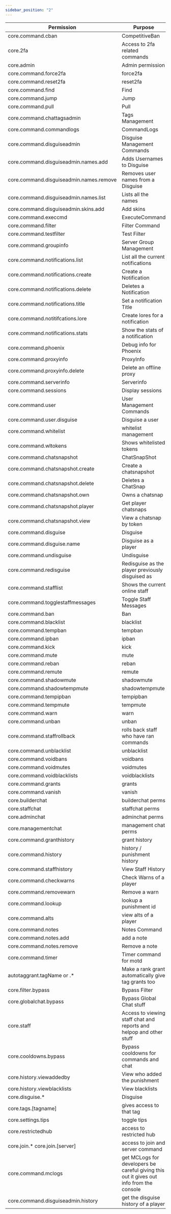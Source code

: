 ```yaml
---
sidebar_position: "2"
---
```


| Permission                              | Purpose                                                                                 |
| ----------------------------------------|---------------------------------------------------------------------------------------- |
| core.command.cban                       | CompetitiveBan                                                                          |
| core.2fa                                | Access to 2fa related commands                                                          |
| core.admin                              | Admin permission                                                                        |
| core.command.force2fa                   | force2fa                                                                                |
| core.command.reset2fa                   | reset2fa                                                                                |
| core.command.find                       | Find                                                                                    |
| core.command.jump                       | Jump                                                                                    |
| core.command.pull                       | Pull                                                                                    |
| core.command.chattagsadmin              | Tags Management                                                                         |
| core.command.commandlogs                | CommandLogs                                                                             |
| core.command.disguiseadmin              | Disguise Management Commands                                                            |
| core.command.disguiseadmin.names.add    | Adds Usernames to Disguise                                                              |
| core.command.disguiseadmin.names.remove | Removes user names from a Disguise                                                      |
| core.command.disguiseadmin.names.list   | Lists all the names                                                                     |
| core.command.disguiseadmin.skins.add    | Add skins                                                                               |
| core.command.execcmd                    | ExecuteCommand                                                                          |
| core.command.filter                     | Filter Command                                                                          |
| core.command.testfilter                 | Test Filter                                                                             |
| core.command.groupinfo                  | Server Group Management                                                                 |
| core.command.notifications.list         | List all the current notifications                                                      |
| core.command.notifications.create       | Create a Notification                                                                   |
| core.command.notifications.delete       | Deletes a Notification                                                                  |
| core.command.notifications.title        | Set a notification Title                                                                |
| core.command.notitifcations.lore        | Create lores for a notification                                                         |
| core.command.notifications.stats        | Show the stats of a notification                                                        |
| core.command.phoenix                    | Debug info for Phoenix                                                                  |
| core.command.proxyinfo                  | ProxyInfo                                                                               |
| core.command.proxyinfo.delete           | Delete an offline proxy                                                                 |
| core.command.serverinfo                 | Serverinfo                                                                              |
| core.command.sessions                   | Display sessions                                                                        |
| core.command.user                       | User Management Commands                                                                |
| core.command.user.disguise              | Disguise a user                                                                         |
| core.command.whitelist                  | whitelist management                                                                    |
| core.command.wltokens                   | Shows whitelisted tokens                                                                |
| core.command.chatsnapshot               | ChatSnapShot                                                                            |
| core.command.chatsnapshot.create        | Create a chatsnapshot                                                                   |
| core.command.chatsnapshot.delete        | Deletes a ChatSnap                                                                      |
| core.command.chatsnapshot.own           | Owns a chatsnap                                                                         |
| core.command.chatsnapshot.player        | Get player chatsnaps                                                                    |
| core.command.chatsnapshot.view          | View a chatsnap by token                                                                |
| core.command.disguise                   | Disguise                                                                                |
| core.command.disguise.name              | Disguise as a player                                                                    |
| core.command.undisguise                 | Undisguise                                                                              |
| core.command.redisguise                 | Redisguise as the player previously disguised as                                        |
| core.command.stafflist                  | Shows the current online staff                                                          |
| core.command.togglestaffmessages        | Toggle Staff Messages                                                                   |
| core.command.ban                        | Ban                                                                                     |
| core.command.blacklist                  | blacklist                                                                               |
| core.command.tempban                    | tempban                                                                                 |
| core.command.ipban                      | ipban                                                                                   |
| core.command.kick                       | kick                                                                                    |
| core.command.mute                       | mute                                                                                    |
| core.command.reban                      | reban                                                                                   |
| core.command.remute                     | remute                                                                                  |
| core.command.shadowmute                 | shadowmute                                                                              |
| core.command.shadowtempmute             | shadowtempmute                                                                          |
| core.command.tempipban                  | tempipban                                                                               |
| core.command.tempmute                   | tempmute                                                                                |
| core.command.warn                       | warn                                                                                    |
| core.command.unban                      | unban                                                                                   |
| core.command.staffrollback              | rolls back staff who have ran commands                                                  |
| core.command.unblacklist                | unblacklist                                                                             |
| core.command.voidbans                   | voidbans                                                                                |
| core.command.voidmutes                  | voidmutes                                                                               |
| core.command.voidblacklists             | voidblacklists                                                                          |
| core.command.grants                     | grants                                                                                  |
| core.command.vanish                     | vanish                                                                                  |
| core.builderchat                        | builderchat perms                                                                       |
| core.staffchat                          | staffchat perms                                                                         |
| core.adminchat                          | adminchat perms                                                                         |
| core.managementchat                     | management chat perms                                                                   |
| core.command.granthistory               | grant history                                                                           |
| core.command.history                    | history / punishment history                                                            |
| core.command.staffhistory               | View Staff History                                                                      |
| core.command.checkwarns                 | Check Warns of a player                                                                 |
| core.command.removewarn                 | Remove a warn                                                                           |
| core.command.lookup                     | lookup a punishment id                                                                  |
| core.command.alts                       | view alts of a player                                                                   |
| core.command.notes                      | Notes Command                                                                           |
| core.command.notes.add                  | add a note                                                                              |
| core.command.notes.remove               | Remove a note                                                                           |
| core.command.timer                      | Timer command for motd                                                                  |
| autotaggrant.tagName or .*              | Make a rank grant automatically give tag grants too                                     |
| core.filter.bypass                      | Bypass Filter                                                                           |
| core.globalchat.bypass                  | Bypass Global Chat stuff                                                                |
| core.staff                              | Access to viewing staff chat and reports and helpop and other stuff                     |
| core.cooldowns.bypass                   | Bypass cooldowns for commands and chat                                                  |
| core.history.viewaddedby                | View who added the punishment                                                           |
| core.history.viewblacklists             | View blacklists                                                                         |
| core.disguise.*                         | Disguise                                                                                |
| core.tags.[tagname]                     | gives access to that tag                                                                |
| core.settings.tips                      | toggle tips                                                                             |
| core.restrictedhub                      | access to restricted hub                                                                |
| core.join.* core.join.[server]          | access to join and server command                                                       |
| core.command.mclogs                     | get MCLogs for developers be careful giving this out it gives out info from the console |
| core.command.disguiseadmin.history      | get the disguise history of a player                                                    |
